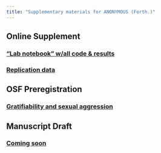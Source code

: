 ```yaml
---
title: "Supplementary materials for ANONYMOUS (Forth.)"
---
```


## Online Supplement 

### ["Lab notebook" w/all code & results](os/SRPA-France-anon.html)

### [Replication data](os/Gratif_LBS_JB.sav)

## OSF Preregistration

### [Gratifiability and sexual aggression](https://osf.io/nyr3t)

## Manuscript Draft 

### [Coming soon]()

